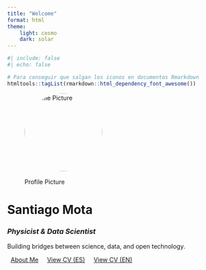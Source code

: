 ```yaml
---
title: "Welcome"
format: html
theme:
    light: cosmo
    dark: solar
---
```


```r
#| include: false
#| echo: false

# Para conseguir que salgan los iconos en documentos Rmarkdown
htmltools::tagList(rmarkdown::html_dependency_font_awesome())
```

::: {.text-center}
![Profile Picture](profile.jpg){width=180px style="border-radius: 50%; margin-bottom: 1rem;"}

# **Santiago Mota**

### *Physicist & Data Scientist*

Building bridges between science, data, and open technology.

[About Me](about.qmd){.btn .btn-primary style="margin: 0.5rem;"}
[View CV (ES)](CV_Santiago_Mota_Herce_ES_Europass.pdf){.btn .btn-outline-secondary style="margin: 0.5rem;"}
[View CV (EN)](CV_Santiago_Mota_Herce_EN.pdf){.btn .btn-outline-secondary style="margin: 0.5rem;"}
:::
